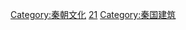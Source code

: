 {{Catnav|頁面分類|總類|各種主題的頁面分類|按國家分類|各國建築|中国建筑|中國傳統建築|中國各朝代建築}}
{{Catnav|頁面分類|社会|政治|政治制度|政体|帝國|中国朝代|秦漢|秦朝}}
{{Catnav|頁面分類|社会|政治|朝代|中国朝代|秦漢|秦朝}}
{{Catnav|頁面分類|历史|各國歷史|中国历史|中国朝代|秦漢|秦朝}}
{{Catnav|頁面分類|地理|国家|亚洲国家|中国|中国建筑|中國傳統建築|中國各朝代建築}}

{{catmore}}

[[Category:秦朝文化|Category:秦朝文化]]
[[Category:中國各朝代建築|21]]
[[Category:秦国建筑|Category:秦国建筑]]